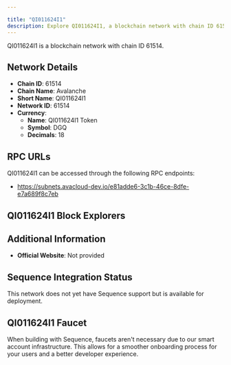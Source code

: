 ```yaml
---

title: "QI011624I1"
description: Explore QI011624I1, a blockchain network with chain ID 61514. Learn about its native currency, QI011624I1 Token, and how to interact with the network.
---
```




QI011624I1 is a blockchain network with chain ID 61514.

## Network Details

- **Chain ID**: 61514
- **Chain Name**: Avalanche
- **Short Name**: QI011624I1
- **Network ID**: 61514
- **Currency**: 
  - **Name**: QI011624I1 Token
  - **Symbol**: DGQ
  - **Decimals**: 18

## RPC URLs

QI011624I1 can be accessed through the following RPC endpoints:

- https://subnets.avacloud-dev.io/e81adde6-3c1b-46ce-8dfe-e7a689f8c7eb

## QI011624I1 Block Explorers



## Additional Information

- **Official Website**: Not provided

## Sequence Integration Status

This network does not yet have Sequence support but is available for deployment.

## QI011624I1 Faucet

When building with Sequence, faucets aren't necessary due to our smart account infrastructure. This allows for a smoother onboarding process for your users and a better developer experience.
